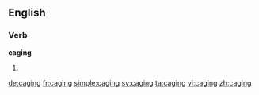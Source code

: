 ==English==

===Verb===
'''caging'''

# {{present participle of|cage}}

[[de:caging]]
[[fr:caging]]
[[simple:caging]]
[[sv:caging]]
[[ta:caging]]
[[vi:caging]]
[[zh:caging]]